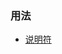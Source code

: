 {{cpp/keyword/title|{{tt|explicit}}}}
{{cpp/keyword/navbar}}

===用法===
*[[cpp/language/explicit | {{tt|explicit}} 说明符]]

{{langlinks|ar|de|en|es|fr|it|ja|pl|pt|ru}}